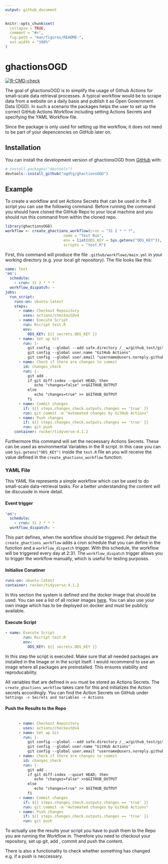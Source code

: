 ```yaml
---
output: github_document
---
```


<!-- README.md is generated from README.Rmd. Please edit that file -->

```r
knitr::opts_chunk$set(
  collapse = TRUE,
  comment = "#>",
  fig.path = "man/figures/README-",
  out.width = "100%"
)
```

# ghactionsOGD

<!-- badges: start -->
[![R-CMD-check](https://github.com/ogdtg/ghactionsOGD/actions/workflows/R-CMD-check.yaml/badge.svg)](https://github.com/ogdtg/ghactionsOGD/actions/workflows/R-CMD-check.yaml)
<!-- badges: end -->

The goal of ghactionsOGD is to simplify the usage of Github Actions for small-scale data retrieval processes. A typical workflow would be to scrape data from a website on a daily basis and publish it as Open Government Data (OGD). In such a scenario the packages helps the user to set up the correct GitHub Actions Workflow including setting Actions Secrets and specifying the YAML Workflow file.

Since the package is only used for setting up the workflow, it does not need to be part of your depencencies on GitHub later on.

## Installation

You can install the development version of ghactionsOGD from [GitHub](https://github.com/ogdtg/ghactionsOGD/tree/main) with:

``` r
# install.packages("devtools")
devtools::install_github("ogdtg/ghactionsOGD")
```

## Example

To create a workflow and set Actions Secrets that can be used in the R script you can use the following command. Before running the command you should have cloned the GitHub Repo to your local machine and you should run this command from within the cloned repo.

```r
library(ghactionsOGD)
workflow <- create_ghactions_workflow(cron = "31 2 * * *",
                          name = "Test Run",
                          env = list(ODS_KEY = Sys.getenv("ODS_KEY")),
                          scripts = "test.R")


```


First, this command will produce the file `.github/workflows/main.yml` in your working directory (e.g. your local git repository). The file looks like this:


```yaml
name: Test
'on':
  schedule:
    - cron: 31 2 * * *
  workflow_dispatch: ~
jobs:
  run_script:
    runs-on: ubuntu-latest
    steps:
      - name: Checkout Repository
        uses: actions/checkout@v4
      - name: Execute Script
        run: Rscript test.R
        env:
          ODS_KEY: ${{ secrets.ODS_KEY }}
      - name: Set up Git
        run: |-
          git config --global --add safe.directory /__w/github_test/github_test
          git config --global user.name "GitHub Actions"
          git config --global user.email "username@users.noreply.github.com"
      - name: Check if there are changes to commit
        id: changes_check
        run: |-
          git add .
          if git diff-index --quiet HEAD; then
             echo "changes=false" >>$GITHUB_OUTPUT
          else
             echo "changes=true" >> $GITHUB_OUTPUT
          fi
      - name: Commit changes
        if: ${{ steps.changes_check.outputs.changes == 'true' }}
        run: git commit -m "Automated changes by GitHub Actions"
      - name: Push changes
        if: ${{ steps.changes_check.outputs.changes == 'true' }}
        run: git push
    container: rocker/tidyverse:4.1.2
```

Furthermore this command will set the neceessary Actions Secrets. These can be used as environmental Variables in the R script. In this case you can use `Sys.getenv("ODS_KEY")` inside the `test.R` file an you will receive the value defined in the `create_ghactions_workflow` function.



### YAML File
This YAML file represents a simple workflow which can be used to do small-scale data-retrieval tasks. For a better understanding the content will be discussde in more detail.

#### Event trigger

```yaml
'on':
  schedule:
    - cron: 31 2 * * *
  workflow_dispatch: ~
```

This part defines, when the workflow should be triggered. Per default the `create_ghactions_workflow` adds a cron schedule that you can define in the function and a `workflow_dispatch` trigger. With this schedule, the workflow will be triggered every day at 2:31. The  `workflow_dispatch` trigger allows you to trigger the workflow manually, which is useful for testing purposes.

#### Initialise Conatiner

```yaml
runs-on: ubuntu-latest
container: rocker/tidyverse:4.1.2

```
In this section the system is defined and the docker image that should be used. You can see a list of all rocker images [here](https://rocker-project.org/images/). You can also use your own image which has to be deployed on docker and must be publicly available.

#### Execute Script

```yaml
- name: Execute Script
        run: Rscript test.R
        env:
          ODS_KEY: ${{ secrets.ODS_KEY }}

```
In this step the script is executed. Make sure that all needed packages are installed in the Image or in the script itself. I would recommend to use an image where all packages are preinstalled. This ensures stability and reproducability.

All variables that are defined in `env` must be stored as Actions Secrets. The `create_ghactions_workflow` takes care for this and initializes the Action secrets accordingly. You can find the Action Secrets on GitHub under `Settings -> Secrets and Variables -> Actions`

#### Push the Results to the Repo

```yaml

      - name: Checkout Repository
        uses: actions/checkout@v4
      - name: Set up Git
        run: |-
          git config --global --add safe.directory /__w/github_test/github_test
          git config --global user.name "GitHub Actions"
          git config --global user.email "username@users.noreply.github.com"
      - name: Check if there are changes to commit
        id: changes_check
        run: |-
          git add .
          if git diff-index --quiet HEAD; then
             echo "changes=false" >>$GITHUB_OUTPUT
          else
             echo "changes=true" >> $GITHUB_OUTPUT
          fi
      - name: Commit changes
        if: ${{ steps.changes_check.outputs.changes == 'true' }}
        run: git commit -m "Automated changes by GitHub Actions"
      - name: Push changes
        if: ${{ steps.changes_check.outputs.changes == 'true' }}
        run: git push
```

To actually use the results your script you have to push them to the Repo you are running the Workflow in. Therefore you need to checkout your repository, set up git, add , commit and push the content.

There is also a functionality to check whether something has changed e.g. if a push is neccessary.

